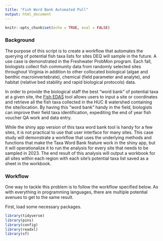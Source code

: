 ```yaml
---
title: "Fish Word Bank Automated Pull"
output: html_document
---
```


```r
knitr::opts_chunk$set(echo = TRUE, eval = FALSE)
```

### Background

The purpose of this script is to create a workflow that automates the querying of potential fish taxa lists for sites DEQ will sample in the future. A use case is demonstrated in the Freshwater ProbMon program. Each fall, biologists collect fish community data from randomly selected sites throughout Virginia in addition to other collocated biological (algae and benthic macroinvertebrate), chemical (field parameter and analyte), and habitat (relative bed stability and rapid biological protocols) data. 

In order to provide the biological staff the best "word bank" of potential taxa at a given site, the [Fish EDAS](https://rconnect.deq.virginia.gov/FishEDAS/) tool allows users to input a site or coordinates and retrieve all the fish taxa collected in the HUC 8 watershed containing the site/location. By having this "word bank" handy in the field, biologists can improve their field taxa identification, expediting the end of year fish voucher QA work and data entry. 

While the shiny app version of this taxa word bank tool is handy for a few sites, it is not practical to use that user interface for many sites. This case study will demonstrate a workflow that uses the underlying methods and functions that make the Taxa Word Bank feature work in the shiny app, but it will operationalize it to run the analysis for every site that needs to be sampled in 2023. The end result of this analysis will output a workbook for all sites within each region with each site's potential taxa list saved as a sheet in the workbook. 

### Workflow

One way to tackle this problem is to follow the workflow specified below. As with everything in programming languages, there are multiple potential avenues to get to the same result.

First, load some necessary packages.

```r
library(tidyverse)
library(pins)
library(config)
library(readxl)
library(sf)
```

